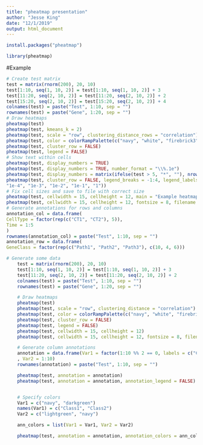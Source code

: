 ```yaml
---
title: "pheatmap presentation"
author: "Jesse King"
date: "12/1/2019"
output: html_document
---
```



```r
install.packages("pheatmap")
```

```r
library(pheatmap)
```



#Example
```r
# Create test matrix
test = matrix(rnorm(200), 20, 10)
test[1:10, seq(1, 10, 2)] = test[1:10, seq(1, 10, 2)] + 3
test[11:20, seq(2, 10, 2)] = test[11:20, seq(2, 10, 2)] + 2
test[15:20, seq(2, 10, 2)] = test[15:20, seq(2, 10, 2)] + 4
colnames(test) = paste("Test", 1:10, sep = "")
rownames(test) = paste("Gene", 1:20, sep = "")
# Draw heatmaps
pheatmap(test)
pheatmap(test, kmeans_k = 2)
pheatmap(test, scale = "row", clustering_distance_rows = "correlation")
pheatmap(test, color = colorRampPalette(c("navy", "white", "firebrick3"))(50))
pheatmap(test, cluster_row = FALSE)
pheatmap(test, legend = FALSE)
# Show text within cells
pheatmap(test, display_numbers = TRUE)
pheatmap(test, display_numbers = TRUE, number_format = "\\%.1e")
pheatmap(test, display_numbers = matrix(ifelse(test > 5, "*", ""), nrow(test)))
pheatmap(test, cluster_row = FALSE, legend_breaks = -1:4, legend_labels = c("0",
"1e-4", "1e-3", "1e-2", "1e-1", "1"))
# Fix cell sizes and save to file with correct size
pheatmap(test, cellwidth = 15, cellheight = 12, main = "Example heatmap")
pheatmap(test, cellwidth = 15, cellheight = 12, fontsize = 8, filename = "test.pdf")
# Generate annotations for rows and columns
annotation_col = data.frame(
CellType = factor(rep(c("CT1", "CT2"), 5)),
Time = 1:5
)
rownames(annotation_col) = paste("Test", 1:10, sep = "")
annotation_row = data.frame(
GeneClass = factor(rep(c("Path1", "Path2", "Path3"), c(10, 4, 6)))
```


```r
# Generate some data
	test = matrix(rnorm(200), 20, 10)
	test[1:10, seq(1, 10, 2)] = test[1:10, seq(1, 10, 2)] + 3
	test[11:20, seq(2, 10, 2)] = test[11:20, seq(2, 10, 2)] + 2
	colnames(test) = paste("Test", 1:10, sep = "")
	rownames(test) = paste("Gene", 1:20, sep = "")

	# Draw heatmaps
	pheatmap(test)
	pheatmap(test, scale = "row", clustering_distance = "correlation")
	pheatmap(test, color = colorRampPalette(c("navy", "white", "firebrick3"))(50))
	pheatmap(test, cluster_row = FALSE)
	pheatmap(test, legend = FALSE)
	pheatmap(test, cellwidth = 15, cellheight = 12)
	pheatmap(test, cellwidth = 15, cellheight = 12, fontsize = 8, filename = "test.pdf")

	# Generate column annotations
	annotation = data.frame(Var1 = factor(1:10 %% 2 == 0, labels = c("Class1", "Class2"))
	, Var2 = 1:10)
	rownames(annotation) = paste("Test", 1:10, sep = "")

	pheatmap(test, annotation = annotation)
	pheatmap(test, annotation = annotation, annotation_legend = FALSE)


	# Specify colors
	Var1 = c("navy", "darkgreen")
	names(Var1) = c("Class1", "Class2")
	Var2 = c("lightgreen", "navy")

	ann_colors = list(Var1 = Var1, Var2 = Var2)

	pheatmap(test, annotation = annotation, annotation_colors = ann_colors)
```